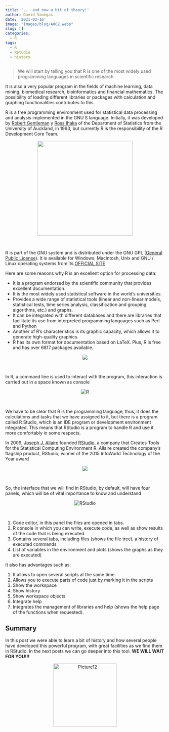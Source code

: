 ```yaml
---
title: '... and now a bit of theory!'
author: David Vanegas
date: '2021-03-16'
image: "images/blog/A002.webp"
slug: []
categories:
  - R
tags:
  - R
  - RStudio
  - history
---
```


>We will start by telling you that <res>R</res> is one of the most widely used programming languages in scientific research

It is also a very popular program in the fields of machine learning, data mining, biomedical research, bioinformatics and financial mathematics. The possibility of loading different libraries or packages with calculation and graphing functionalities contributes to this.


R is a free programming environment used for statistical data processing and analysis implemented in the GNU S language. Initially, it was developed by [Robert Gentleman](https://en.wikipedia.org/wiki/Robert_Gentleman_(statistician)) y [Ross Ihaka](https://en.wikipedia.org/wiki/Ross_Ihaka) of the Department of Statistics from the University of Auckland, in 1993, but currently R is the responsibility of the R Development Core Team.

<center>
![](https://i.ibb.co/k59kMjm/image.png){width="300"}
</center><br>

R is part of the GNU system and is distributed under the GNU GPL ([General Public License](https://es.wikipedia.org/wiki/GNU_General_Public_License)). It is available for Windows, Macintosh, Unix and GNU / Linux operating systems from its [OFFICIAL SITE](https://www.r-project.org/)

Here are some reasons why R is an excellent option for processing data:

- It is a program endorsed by the scientific community that provides excellent documentation.
- It is the most widely used statistical software in the world's universities.
- Provides a wide range of statistical tools (linear and non-linear models, statistical tests, time series analysis, classification and grouping algorithms, etc.) and graphs.
- It can be integrated with different databases and there are libraries that facilitate its use from interpreted programming languages such as Perl and Python
- Another of R's characteristics is its graphic capacity, which allows it to generate high-quality graphics.
- R has its own format for documentation based on LaTeX.
Plus, R is free and has over 6817 packages available.

<center>
![](https://i.ibb.co/0Jfwk2G/image-1.png)
</center><br>

In R, a command line is used to interact with the program, this interaction is carried out in a space known as <res>console</res>

<center>
<img src="https://i.ibb.co/yyVHKhh/R.png" alt="R" border="0" class="responsive">
</center><br>

We have to be clear that R is the programming language, thus, it does the calculations and tasks that we have assigned to it, but there is a program called <res>R Studio</res>, which is an IDE program or development environment integrated. This means that RStudio is a program to handle R and use it more comfortably in some respects.

In 2009, [Joseph J. Allaire](https://en.wikipedia.org/wiki/Joseph_J._Allaire) founded [RStudio](https://rstudio.com/products/rstudio/download/), a company that Creates Tools for the Statistical Computing Environment R. Allaire created the company's flagship product, RStudio, winner of the 2015 InfoWorld Technology of the Year award

<center>
![](https://i.ibb.co/xfvHVbN/chvmdsmomg96uoz8g3ad.jpg)
</center><br>

So, the interface that we will find in RStudio, by default, will have four panels, which will be of vital importance to know and understand

<center>
<img src="https://i.ibb.co/J5sRQ0h/RStudio.png" alt="RStudio" border="0" class="responsive">
</center><br> 

1. Code editor, in this panel the files are opened in tabs.
2. R console in which you can write, execute code, as well as show results of the code that is being executed.
3. Contains several tabs, including files (shows the file tree), a history of executed commands
4. List of variables in the environment and plots (shows the graphs as they are executed)


It also has advantages such as:

1. It allows to open several scripts at the same time
2. Allows you to execute parts of code just by marking it in the scripts
3. Show the workspace
4. Show history
5. Show workspace objects
6. Integrate help
7. Integrates the management of libraries and help (shows the help page of the functions when requested).

## **Summary**

In this post we were able to learn a bit of history and how several people have developed this powerful program, with great facilities as we find them in RStudio. In the next posts we can go deeper into this tool. **WE WILL WAIT FOR YOU!!!** 

<center>
<img src="https://i.ibb.co/Lpb8FRY/Picture12.png" alt="Picture12" border="0" width="200">
</center>

